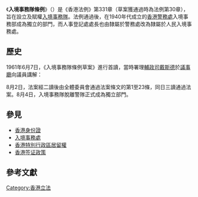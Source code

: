 {{Infobox legislation
|short_title         = 入境事務隊條例
|legislature         = [[香港立法局|香港立法局]]
|image               = Coat_of_arms_of_Hong_Kong_(1959–1997).svg
|imagesize           = 
|imagealt            = 
|caption             = 
|long_title          = 本條例旨在訂定條文，設立與維持一支名為入境事務隊的隊伍，並賦予事務隊成員某些權力，以及就與上述目的相關的事宜訂定條文。
|citation            = {{Cite Hong Kong ordinance|331}}
|territorial_extent  = 
|enacted_by          = [[香港立法局|香港立法局]]
|date_enacted        = 
|date_passed         = 
|date_passed2        = 
|date_assented       = 
|royal_assent        = 
|date_signed         = 
|date_commenced      = {{startdate|1961|8|4}}
|date_of_expiry      = 
|date_repealed       = 
|introduced_by       = 署任[[香港特別行政區政務司司長|輔政司]][[戴斯德|戴斯德]]
|bill                = 
|bill_citation       = 
|bill_date           = {{startdate|1961|6|23}}
|1st_reading         = {{startdate|1961|6|21}}
|2nd_reading         = {{startdate|1961|8|2}}
|3rd_reading         = {{startdate|1961|8|2}}
|conf_committee_passed  = 
|date_conf_committee = 
|white_paper         = 
|committee_report    = 
|amendments          = 
|repeals             = 
|related_legislation = 
|summary             = 
|keywords            = 
|status              = Current
}}
《'''入境事務隊條例'''》（{{lang-en|''Immigration Service Ordinance''}}）是《香港法例》第331章（草案獲通過時為法例第30章），旨在設立及賦權[[入境事務處|入境事務隊]]。法例通過後，在1940年代成立的[[香港警務處|香港警務處]]入境事務部成為獨立的部門，而人事登記處處長也由隸屬於警務處改為隸屬於人民入境事務處。

== 歷史 ==
1961年6月7日，《入境事務隊條例草案》進行首讀，當時署理[[香港特別行政區政務司司長|輔政司]][[戴斯德|戴斯德]]於[[終審法院大樓|議事廳]]向議員講解：
{{Cquote|議員們，眾所周知，在大部份地區，出入境事務都由獨立部門或隊伍來管制，但部份殖民地的出入境管制由警隊兼任，現時香港亦一樣由警隊執行出入境管制，但政府認為現時是改變的時候。分工後會帶來一定的好處。

現時隸屬於警察入境管制部的警務人員，為著他們的事業發展，會升遷或調任至警隊內其他部門，因而負責入境事務部的警務人員的入境管制專業知識及執法經驗未能得以延續，由其現時香港正處於一個特殊的情勢之中，因此，有需要將入境事務部脫離警隊，並成立一個獨立的入境事務隊伍，由全職負責入境事務的部門首長來掌管，而於警察入境事務部的警務人員調任警隊之其他部門後可專注警務工作，而留任的入境事務部警務人員可以在新成立的部門中有令人滿意的事業發展及晉升階梯。

本條例草案目的便是成立一支入境事務隊伍，此隊伍面對公眾的事務隊人員須穿著制服並成為一支紀律部隊，所有事務隊員均有如消防隊及緝私隊一樣受殖民條例及常規命令約束，若初級人員干犯輕微罪行將交由助理處長處理，並可上訴至處長。本條例的第12條受權事務隊人員逮捕權，相關的可逮捕罪行將於其後交代，但相關逮捕權與現時警隊在處理有關罪行時一樣，條例定明，被拘捕人士若未能被帶到裁官面前或被釋放，便須於被捕後12小時內帶到任何一間警署。紀律部隊之處分條文，見條例草案的第四部份，主要而言，均與現時警隊的相類同。
|署理輔政司戴斯德}}

8月2日，法案經二讀後由全體委員會通過法案條文的第1至23條，同日三讀通過法案。8月4日，入境事務隊脫離警隊正式成為獨立部門。

== 參見 ==
* [[香港身份證|香港身份證]]
* [[入境事務處|入境事務處]]
* [[香港特別行政區居留權|香港特別行政區居留權]]
* [[香港签证政策|香港签证政策]]

== 參考文獻 ==
{{reflist}}

[[Category:香港立法|Category:香港立法]]